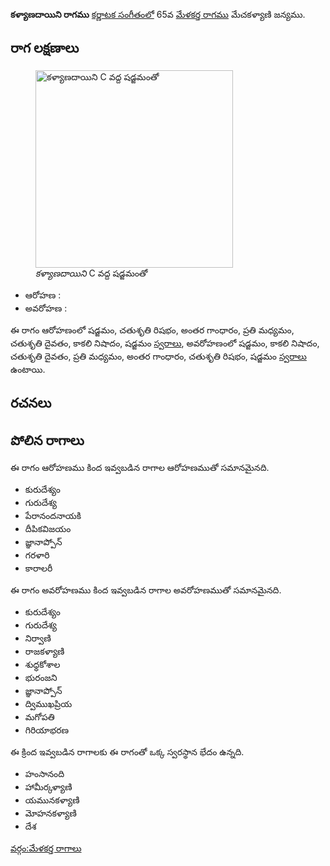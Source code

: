 {{Infobox ragam
	| name          	= కళ్యాణదాయిని
	| synonym	    	= 
	| mela          	= 
	| chakra        	= 
	| janaka        	= 
	| type          	= షడవ
	| arohanam      	= {{svaraC|S|R2|G3|M2|D2|N3|S'}} 
	| avarohanam    	= {{svaraC|S'|N3|D2|M2|G3|R2|S}}
	| jeeva         	=
	| chhaya        	=
	| nyasa         	=
	| vishesha      	= 
	| equivalent  		= 
}}
{{కర్ణాటక సంగీత రాగాలు}}
'''కళ్యాణదాయిని రాగము''' [[కర్ణాటక సంగీతం]]లో 65వ [[మేళకర్త రాగము]] మేచకళ్యాణి జన్యము. 


==రాగ లక్షణాలు==
[[Image:kalyanadayini_kb2wiki.png|thumb|right|316px|''కళ్యాణదాయిని'' C వద్ద షడ్జమంతో]]

* ఆరోహణ : {{svaraC|S|R2|G3|M2|D2|N3|S'}} 
* అవరోహణ : {{svaraC|S'|N3|D2|M2|G3|R2|S}}

ఈ రాగం ఆరోహణంలో షడ్జమం, చతుశృతి రిషభం, అంతర గాంధారం, ప్రతి మధ్యమం, చతుశృతి దైవతం, కాకలి  నిషాదం, షడ్జమం [[స్వరాలు]], అవరోహణంలో షడ్జమం, కాకలి  నిషాదం, చతుశృతి దైవతం, ప్రతి మధ్యమం, అంతర గాంధారం, చతుశృతి రిషభం, షడ్జమం [[స్వరాలు]] ఉంటాయి.

==రచనలు==



==పోలిన రాగాలు==
ఈ రాగం ఆరోహణము కింద ఇవ్వబడిన రాగాల ఆరోహణముతో సమానమైనది.
* కురుదేశ్యం
* గురుదేశ్య
* పేరానందనాయకి
* దీపికవిజయం
* జ్ఞానాప్పోన్
* గరళారి
* కారాలరీ

ఈ రాగం అవరోహణము కింద ఇవ్వబడిన రాగాల అవరోహణముతో సమానమైనది.
* కురుదేశ్యం
* గురుదేశ్య
* నిర్వాణి
* రాజకళ్యాణి
* శుధ్ధకోశాల
* భురంజని
* జ్ఞానాప్పోన్
* ద్విముఖప్రియ
* మగోపతి
* గిరియాభరణ

ఈ క్రింద ఇవ్వబడిన రాగాలకు ఈ రాగంతో ఒక్క స్వరస్థాన భేదం ఉన్నది.
* హంసానంది
*  హామీర్కళ్యాణి
* యమునకళ్యాణి
*  మోహనకళ్యాణి
* దేశ



[[వర్గం:మేళకర్త రాగాలు]]